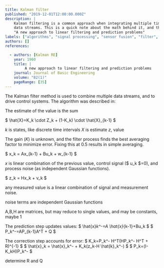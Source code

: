 ```yaml
---
title: Kalman filter
published: "2019-12-01T12:00:00.000Z"
description: |
    Kalman filtering is a common approach when integrating multiple time series
    data streams. This is a quick note about the math behind it, and the OG reference,
    "A new approach to linear filtering and prediction problems" 
labels: ["algorithms", "signal processing", "sensor fusion", "filter", "wip"]
authors: []
references:

  - authors: [Kalman RE]
    year: 1960
    title: |
         A new approach to linear filtering and prediction problems
    journal: Journal of Basic Engineering
    volume: "82(1)"
    pageRange: [35]
---
```


The Kalman filter method is used to combine multiple data streams, and to drive control systems. The algorithm was described in:

The estimate of the value is the sum 

$ \hat{X}=K_k \cdot Z_k + (1-K_k) \cdot \hat{X}_{k-1} $

$k$ is states, like discrete time intervals
$X$ is estimate
$z$, value

The gain ($K$) is unknown, and the filter process finds the best averaging factor to minimize error. Fixing this at 0.5 results in simple averaging. 


$ x_k = Ax_{k-1} + Bu_k + w_{k-1} $

$x$ is linear combination of the previous value, control signal ($ u_k $=0), and process noise (as independent Gaussian functions).

$ z_k = Hx_k + v_k $

any measured value is a linear combination of signal and measurement noise. 

noise terms are independent Gaussian functions

A,B,H are matrices, but may reduce to single values, and may be constants, maybe 1


The prediction step updates values:
$ \hat{x}_k^-=A \hat{x}_{k-1}+Bu_k $
$ P_k^-=AP_{k-1}A^T + Q $

The correction step accounts for error:
$ K_k=P_k^- H^T(HP_k^- H^T + R)^{-1} $
$ \hat{x}_k = \hat{x}_k^- + K_k(z_k-H \hat{k}_k^-) $
$ P_k=(I-K_kH)P_k^- $

determine R and Q

